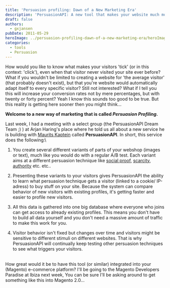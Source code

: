 ```yaml
---
title: 'Persuasion profiling: Dawn of a New Marketing Era'
description: 'PersuasionAPI: A new tool that makes your website much more persuasive'
draft: false
authors:
  - gxjansen
pubDate: 2011-05-29
heroImage: ../persuasion-profiling-dawn-of-a-new-marketing-era/heroImage.png
categories:
  - tools
  - Persuasion
---
```

How would you like to know what makes your visitors 'tick' (or in this context: 'click'), even when that visitor never visited your site ever before? What if you wouldn't be limited to creating a website for 'the average visitor' (that probably doesn't exist), but that you're website would automatically adapt itself to every specific visitor? Still not interested? What if I tell you this will increase your conversion rates not by mere percentages, but with twenty or forty percent? Yeah I know this sounds too good to be true. But this reality is getting here sooner then you might think...

**Welcome to a new way of marketing that is called *Persuasion Profiling*.** 

Last week, I had a meeting with a select group (the PersuasionAPI Dream Team ;) ) at Arjan Haring's place where he told us all about a new service he is building with [Maurits Kaptein](http://www.linkedin.com/in/mauritskaptein) called **PersuasionAPI**. In short, this service does the following:\\

1. You create several different variants of parts of your webshop (images or text), much like you would do with a regular A/B test. Each variant aims at a different persuasion technique like [social proof](/post/social-proof/), [scarcity](/post/scarcity/), [authority](/post/authority-figure/) etc. etc..

2. Presenting these variants to your visitors gives PersuasionAPI the ability to learn what persuasion technique gets a visitor (linked to a cookie/ IP-adress) to buy stuff on your site. Because the system can compare behavior of new visitors with existing profiles, it's getting faster and easier to profile new visitors.

3. All this data is gathered into one big database where everyone who joins can get access to already existing profiles. This means you don't have to build all data yourself and you don't need a massive amount of traffic to make this work for you.

4. Visitor behavior isn't fixed but changes over time and visitors might be sensitive to different stimuli on different websites. That is why PersuasionAPI will continually keep testing other persuasion techniques to see what triggers your visitors.

\
How great would it be to have this tool (or similar) integrated into your (Magento) e-commerce platform? I'll be going to the Magento Developers Paradise at Ibiza next week, You can be sure I'll be asking around to get something like this into Magento 2.0...\
\
 
